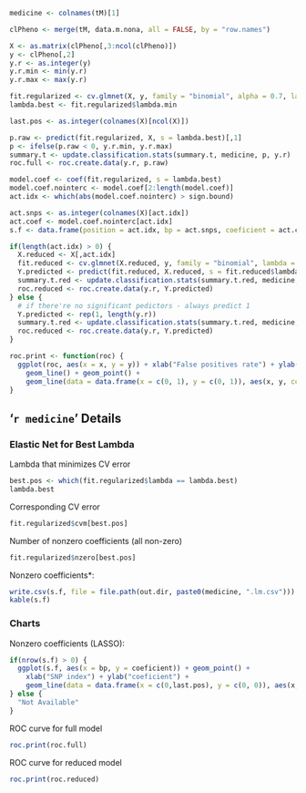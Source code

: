 ```r
medicine <- colnames(tM)[1]

clPheno <- merge(tM, data.m.nona, all = FALSE, by = "row.names")

X <- as.matrix(clPheno[,3:ncol(clPheno)])
y <- clPheno[,2]
y.r <- as.integer(y)
y.r.min <- min(y.r)
y.r.max <- max(y.r)

fit.regularized <- cv.glmnet(X, y, family = "binomial", alpha = 0.7, lambda = seq(1, 0, by = -0.02))
lambda.best <- fit.regularized$lambda.min

last.pos <- as.integer(colnames(X)[ncol(X)])

p.raw <- predict(fit.regularized, X, s = lambda.best)[,1]
p <- ifelse(p.raw < 0, y.r.min, y.r.max)
summary.t <- update.classification.stats(summary.t, medicine, p, y.r)
roc.full <- roc.create.data(y.r, p.raw)

model.coef <- coef(fit.regularized, s = lambda.best)
model.coef.nointerc <- model.coef[2:length(model.coef)]
act.idx <- which(abs(model.coef.nointerc) > sign.bound)

act.snps <- as.integer(colnames(X)[act.idx])
act.coef <- model.coef.nointerc[act.idx]
s.f <- data.frame(position = act.idx, bp = act.snps, coeficient = act.coef)

if(length(act.idx) > 0) {
  X.reduced <- X[,act.idx]
  fit.reduced <- cv.glmnet(X.reduced, y, family = "binomial", lambda = seq(1, 0, by = -0.02))
  Y.predicted <- predict(fit.reduced, X.reduced, s = fit.reduced$lambda.min)[,1]
  summary.t.red <- update.classification.stats(summary.t.red, medicine, ifelse(Y.predicted < 0, y.r.min, y.r.max), y.r)
  roc.reduced <- roc.create.data(y.r, Y.predicted)
} else {
  # if there're no significant pedictors - always predict 1
  Y.predicted <- rep(1, length(y.r))
  summary.t.red <- update.classification.stats(summary.t.red, medicine, Y.predicted, y.r)
  roc.reduced <- roc.create.data(y.r, Y.predicted)
}

roc.print <- function(roc) {
  ggplot(roc, aes(x = x, y = y)) + xlab("False positives rate") + ylab("True positives rate") +
    geom_line() + geom_point() +
    geom_line(data = data.frame(x = c(0, 1), y = c(0, 1)), aes(x, y, colour = "red")) + theme(legend.position="none")
}
```

## '`r medicine`' Details

### Elastic Net for Best Lambda

Lambda that minimizes CV error

```r
best.pos <- which(fit.regularized$lambda == lambda.best)
lambda.best
```

Corresponding CV error

```r
fit.regularized$cvm[best.pos]
```

Number of nonzero coefficients (all non-zero)

```r
fit.regularized$nzero[best.pos]
```

Nonzero coefficients*:

```r
write.csv(s.f, file = file.path(out.dir, paste0(medicine, ".lm.csv")))
kable(s.f)
```

### Charts

Nonzero coefficients (LASSO):

```r
if(nrow(s.f) > 0) {
  ggplot(s.f, aes(x = bp, y = coeficient)) + geom_point() + 
    xlab("SNP index") + ylab("coeficient") +
    geom_line(data = data.frame(x = c(0,last.pos), y = c(0, 0)), aes(x, y, colour = "red")) + theme(legend.position="none")
} else {
  "Not Available"
}
```

ROC curve for full model 

```r
roc.print(roc.full)
```

ROC curve for reduced model 

```r
roc.print(roc.reduced)
```